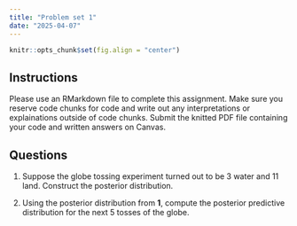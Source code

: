 ```yaml
---
title: "Problem set 1"
date: "2025-04-07"
---
```


```r
knitr::opts_chunk$set(fig.align = "center")
```

## Instructions

Please use an RMarkdown file to complete this assignment. Make sure you reserve code chunks for code and write out any interpretations or explainations outside of code chunks. Submit the knitted PDF file containing your code and written answers on Canvas. 

## Questions

1. Suppose the globe tossing experiment turned out to be 3 water and 11 land. Construct the posterior distribution.

2. Using the posterior distribution from **1**, compute the posterior predictive distribution for the next 5 tosses of the globe. 

